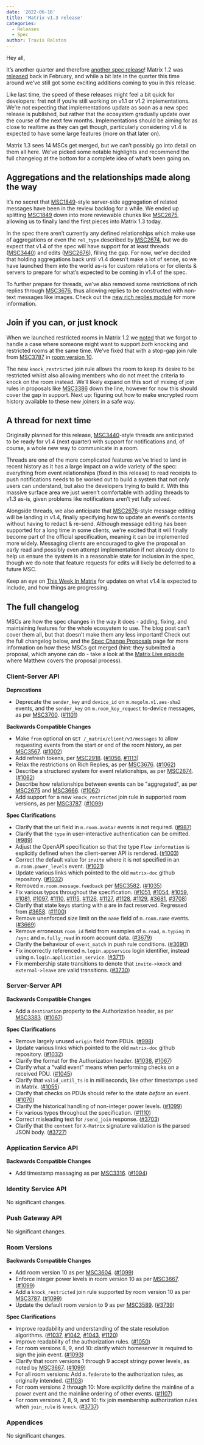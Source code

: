 ```yaml
---
date: '2022-06-16'
title: 'Matrix v1.3 release'
categories:
  - Releases
  - Spec
author: Travis Ralston
---
```


Hey all,

It’s another quarter and therefore [another spec release](https://spec.matrix.org/v1.3/)! Matrix 1.2 was [released](https://matrix.org/blog/2022/02/02/matrix-v-1-2-release) back in February, and while a bit late in the quarter this time around we’ve still got some exciting additions coming to you in this release.

Like last time, the speed of these releases might feel a bit quick for developers: fret not if you’re still working on v1.1 or v1.2 implementations. We’re not expecting that implementations update as soon as a new spec release is published, but rather that the ecosystem gradually update over the course of the next few months. Implementations should be aiming for as close to realtime as they can get though, particularly considering v1.4 is expected to have some large features (more on that later on).

Matrix 1.3 sees 14 MSCs get merged, but we can’t possibly go into detail on them all here. We’ve picked some notable highlights and recommend the full changelog at the bottom for a complete idea of what’s been going on.


## Aggregations and the relationships made along the way

It’s no secret that [MSC1849](https://github.com/matrix-org/matrix-spec-proposals/pull/1849)-style server-side aggregation of related messages have been in the review backlog for a while. We ended up splitting [MSC1849](https://github.com/matrix-org/matrix-spec-proposals/pull/1849) down into more reviewable chunks like [MSC2675](https://github.com/matrix-org/matrix-spec-proposals/pull/2675), allowing us to finally land the first pieces into Matrix 1.3 today.

In the spec there aren’t currently any defined relationships which make use of aggregations or even the `rel_type` described by [MSC2674](https://github.com/matrix-org/matrix-spec-proposals/pull/2674), but we do expect that v1.4 of the spec will have support for at least threads ([MSC3440](https://github.com/matrix-org/matrix-spec-proposals/pull/3440)) and edits ([MSC2676](https://github.com/matrix-org/matrix-spec-proposals/pull/2676)), filling the gap. For now, we’ve decided that holding aggregations back until v1.4 doesn’t make a lot of sense, so we have launched them into the world as-is for custom relations or for clients & servers to prepare for what’s expected to be coming in v1.4 of the spec.

To further prepare for threads, we’ve also removed some restrictions of rich replies through [MSC3676](https://github.com/matrix-org/matrix-spec-proposals/pull/3676), thus allowing replies to be constructed with non-text messages like images. Check out the [new rich replies module](https://spec.matrix.org/v1.3/client-server-api/#rich-replies) for more information.


## Join if you can, or just knock

When we launched restricted rooms in Matrix 1.2 we [noted](https://matrix.org/blog/2022/02/02/matrix-v-1-2-release#public-but-not-too-public-join-rules) that we forgot to handle a case where someone might want to support _both_ knocking and restricted rooms at the same time. We’ve fixed that with a stop-gap join rule from [MSC3787](https://github.com/matrix-org/matrix-spec-proposals/pull/3787) in [room version 10](https://spec.matrix.org/v1.3/rooms/v10/).

The new `knock_restricted` join rule allows the room to keep its desire to be restricted whilst also allowing members who do not meet the criteria to knock on the room instead. We’ll likely expand on this sort of mixing of join rules in proposals like [MSC3386](https://github.com/matrix-org/matrix-spec-proposals/pull/3386) down the line, however for now this should cover the gap in support. Next up: figuring out how to make encrypted room history available to these new joiners in a safe way.


## A thread for next time

Originally planned for this release, [MSC3440](https://github.com/matrix-org/matrix-spec-proposals/pull/3440)-style threads are anticipated to be ready for v1.4 (next quarter) with support for notifications and, of course, a whole new way to communicate in a room.

Threads are one of the more complicated features we’ve tried to land in recent history as it has a large impact on a wide variety of the spec: everything from event relationships (fixed in this release) to read receipts to push notifications needs to be worked out to build a system that not only users can understand, but also the developers trying to build it. With this massive surface area we just weren’t comfortable with adding threads to v1.3 as-is, given problems like notifications aren’t yet fully solved.

Alongside threads, we also anticipate that [MSC2676](https://github.com/matrix-org/matrix-spec-proposals/pull/2676)-style message editing will be landing in v1.4, finally specifying how to update an event’s contents without having to redact & re-send. Although message editing has been supported for a long time in some clients, we're excited that it will finally become part of the official specification, meaning it can be implemented more widely. Messaging clients are encouraged to give the proposal an early read and possibly even attempt implementation if not already done to help us ensure the system is in a reasonable state for inclusion in the spec, though we do note that feature requests for edits will likely be deferred to a future MSC.

Keep an eye on [This Week In Matrix](https://matrix.org/blog/category/this-week-in-matrix) for updates on what v1.4 is expected to include, and how things are progressing.


## The full changelog

MSCs are how the spec changes in the way it does - adding, fixing, and maintaining features for the whole ecosystem to use. The blog post can’t cover them all, but that doesn’t make them any less important! Check out the full changelog below, and the [Spec Change Proposals](https://spec.matrix.org/unstable/proposals/) page for more information on how these MSCs got merged (hint: they submitted a proposal, which anyone can do - take a look at the [Matrix Live episode](https://www.youtube.com/watch?v=SFkZz60RRfc) where Matthew covers the proposal process).

<!-- Intentionally blank line to ensure headers work in the concatenated changelog -->
### Client-Server API


<strong>Deprecations</strong>


- Deprecate the `sender_key` and `device_id` on `m.megolm.v1.aes-sha2` events, and the `sender_key` on `m.room_key_request` to-device messages, as per [MSC3700](https://github.com/matrix-org/matrix-spec-proposals/pull/3700). ([#1101](https://github.com/matrix-org/matrix-spec/issues/1101))


<strong>Backwards Compatible Changes</strong>


- Make `from` optional on `GET /_matrix/client/v3/messages` to allow requesting events from the start or end of the room history, as per [MSC3567](https://github.com/matrix-org/matrix-spec-proposals/pull/3567). ([#1002](https://github.com/matrix-org/matrix-spec/issues/1002))
- Add refresh tokens, per [MSC2918](https://github.com/matrix-org/matrix-spec-proposals/pull/2918). ([#1056](https://github.com/matrix-org/matrix-spec/issues/1056), [#1113](https://github.com/matrix-org/matrix-spec/issues/1113))
- Relax the restrictions on Rich Replies, as per [MSC3676](https://github.com/matrix-org/matrix-spec-proposals/pull/3676). ([#1062](https://github.com/matrix-org/matrix-spec/issues/1062))
- Describe a structured system for event relationships, as per [MSC2674](https://github.com/matrix-org/matrix-spec-proposals/pull/2674). ([#1062](https://github.com/matrix-org/matrix-spec/issues/1062))
- Describe how relationships between events can be "aggregated", as per [MSC2675](https://github.com/matrix-org/matrix-spec-proposals/pull/2675) and [MSC3666](https://github.com/matrix-org/matrix-spec-proposals/pull/3666). ([#1062](https://github.com/matrix-org/matrix-spec/issues/1062))
- Add support for a new `knock_restricted` join rule in supported room versions, as per [MSC3787](https://github.com/matrix-org/matrix-spec-proposals/pull/3787). ([#1099](https://github.com/matrix-org/matrix-spec/issues/1099))


<strong>Spec Clarifications</strong>


- Clarify that the url field in `m.room.avatar` events is not required. ([#987](https://github.com/matrix-org/matrix-spec/issues/987))
- Clarify that the `type` in user-interactive authentication can be omitted. ([#989](https://github.com/matrix-org/matrix-spec/issues/989))
- Adjust the OpenAPI specification so that the type `Flow information` is explicitly defined when the client-server API is rendered. ([#1003](https://github.com/matrix-org/matrix-spec/issues/1003))
- Correct the default value for `invite` where it is not specified in an `m.room.power_levels` event. ([#1021](https://github.com/matrix-org/matrix-spec/issues/1021))
- Update various links which pointed to the old `matrix-doc` github repository. ([#1032](https://github.com/matrix-org/matrix-spec/issues/1032))
- Removed `m.room.message.feedback` per [MSC3582](https://github.com/matrix-org/matrix-spec-proposals/pull/3582). ([#1035](https://github.com/matrix-org/matrix-spec/issues/1035))
- Fix various typos throughout the specification. ([#1051](https://github.com/matrix-org/matrix-spec/issues/1051), [#1054](https://github.com/matrix-org/matrix-spec/issues/1054), [#1059](https://github.com/matrix-org/matrix-spec/issues/1059), [#1081](https://github.com/matrix-org/matrix-spec/issues/1081), [#1097](https://github.com/matrix-org/matrix-spec/issues/1097), [#1110](https://github.com/matrix-org/matrix-spec/issues/1110), [#1115](https://github.com/matrix-org/matrix-spec/issues/1115), [#1126](https://github.com/matrix-org/matrix-spec/issues/1126), [#1127](https://github.com/matrix-org/matrix-spec/issues/1127), [#1128](https://github.com/matrix-org/matrix-spec/issues/1128), [#1129](https://github.com/matrix-org/matrix-spec/issues/1129), [#3681](https://github.com/matrix-org/matrix-spec/issues/3681), [#3708](https://github.com/matrix-org/matrix-spec/issues/3708))
- Clarify that state keys starting with `@` are in fact reserved. Regressed from [#3658](https://github.com/matrix-org/matrix-spec-proposals/pull/3658). ([#1100](https://github.com/matrix-org/matrix-spec/issues/1100))
- Remove unenforced size limit on the `name` field of `m.room.name` events. ([#3669](https://github.com/matrix-org/matrix-spec/issues/3669))
- Remove erroneous `room_id` field from examples of `m.read`, `m.typing` in `/sync` and `m.fully_read` in room account data. ([#3679](https://github.com/matrix-org/matrix-spec/issues/3679))
- Clarify the behaviour of `event_match` in push rule conditions. ([#3690](https://github.com/matrix-org/matrix-spec/issues/3690))
- Fix incorrectly referenced `m.login.appservice` login identifier, instead using `m.login.application_service`. ([#3711](https://github.com/matrix-org/matrix-spec/issues/3711))
- Fix membership state transitions to denote that `invite->knock` and `external->leave` are valid transitions. ([#3730](https://github.com/matrix-org/matrix-spec/issues/3730))


### Server-Server API


<strong>Backwards Compatible Changes</strong>


- Add a `destination` property to the Authorization header, as per [MSC3383](https://github.com/matrix-org/matrix-spec-proposals/pull/3383). ([#1067](https://github.com/matrix-org/matrix-spec/issues/1067))


<strong>Spec Clarifications</strong>


- Remove largely unused `origin` field from PDUs. ([#998](https://github.com/matrix-org/matrix-spec/issues/998))
- Update various links which pointed to the old `matrix-doc` github repository. ([#1032](https://github.com/matrix-org/matrix-spec/issues/1032))
- Clarify the format for the Authorization header. ([#1038](https://github.com/matrix-org/matrix-spec/issues/1038), [#1067](https://github.com/matrix-org/matrix-spec/issues/1067))
- Clarify what a "valid event" means when performing checks on a received PDU. ([#1045](https://github.com/matrix-org/matrix-spec/issues/1045))
- Clarify that `valid_until_ts` is in milliseconds, like other timestamps used in Matrix. ([#1055](https://github.com/matrix-org/matrix-spec/issues/1055))
- Clarify that checks on PDUs should refer to the state *before* an event. ([#1070](https://github.com/matrix-org/matrix-spec/issues/1070))
- Clarify the historical handling of non-integer power levels. ([#1099](https://github.com/matrix-org/matrix-spec/issues/1099))
- Fix various typos throughout the specification. ([#1110](https://github.com/matrix-org/matrix-spec/issues/1110))
- Correct misleading text for `/send_join` response. ([#3703](https://github.com/matrix-org/matrix-spec/issues/3703))
- Clarify that the `content` for `X-Matrix` signature validation is the parsed JSON body. ([#3727](https://github.com/matrix-org/matrix-spec/issues/3727))


### Application Service API


<strong>Backwards Compatible Changes</strong>


- Add timestamp massaging as per [MSC3316](https://github.com/matrix-org/matrix-spec-proposals/pull/3316). ([#1094](https://github.com/matrix-org/matrix-spec/issues/1094))


### Identity Service API


No significant changes.


### Push Gateway API


No significant changes.


### Room Versions


<strong>Backwards Compatible Changes</strong>


- Add room version 10 as per [MSC3604](https://github.com/matrix-org/matrix-spec-proposals/pull/3604). ([#1099](https://github.com/matrix-org/matrix-spec/issues/1099))
- Enforce integer power levels in room version 10 as per [MSC3667](https://github.com/matrix-org/matrix-spec-proposals/pull/3667). ([#1099](https://github.com/matrix-org/matrix-spec/issues/1099))
- Add a `knock_restricted` join rule supported by room version 10 as per [MSC3787](https://github.com/matrix-org/matrix-spec-proposals/pull/3787). ([#1099](https://github.com/matrix-org/matrix-spec/issues/1099))
- Update the default room version to 9 as per [MSC3589](https://github.com/matrix-org/matrix-spec-proposals/pull/3589). ([#3739](https://github.com/matrix-org/matrix-spec/issues/3739))


<strong>Spec Clarifications</strong>


- Improve readability and understanding of the state resolution algorithms. ([#1037](https://github.com/matrix-org/matrix-spec/issues/1037), [#1042](https://github.com/matrix-org/matrix-spec/issues/1042), [#1043](https://github.com/matrix-org/matrix-spec/issues/1043), [#1120](https://github.com/matrix-org/matrix-spec/issues/1120))
- Improve readability of the authorization rules. ([#1050](https://github.com/matrix-org/matrix-spec/issues/1050))
- For room versions 8, 9, and 10: clarify which homeserver is required to sign the join event. ([#1093](https://github.com/matrix-org/matrix-spec/issues/1093))
- Clarify that room versions 1 through 9 accept stringy power levels, as noted by [MSC3667](https://github.com/matrix-org/matrix-spec-proposals/pull/3667). ([#1099](https://github.com/matrix-org/matrix-spec/issues/1099))
- For all room versions: Add `m.federate` to the authorization rules, as originally intended. ([#1103](https://github.com/matrix-org/matrix-spec/issues/1103))
- For room versions 2 through 10: More explicitly define the mainline of a power event and the mainline ordering of other events. ([#1107](https://github.com/matrix-org/matrix-spec/issues/1107))
- For room versions 7, 8, 9, and 10: fix join membership authorization rules when `join_rule` is `knock`. ([#3737](https://github.com/matrix-org/matrix-spec/issues/3737))


### Appendices


No significant changes.
